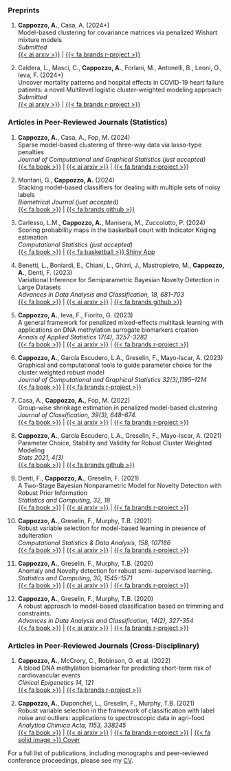 
### Preprints

1. **Cappozzo, A.**, Casa, A. (2024+)  
Model-based clustering for covariance matrices via penalized Wishart mixture models   
*Submitted*   
[{{< ai arxiv >}}](https://arxiv.org/abs/2408.17040) | [{{< fa brands r-project >}}](https://github.com/AndreaCappozzo/sparsemixwishart)

1. Caldera, L., Masci, C., **Cappozzo, A.**, Forlani, M., Antonelli, B., Leoni, O., Ieva, F. (2024+)  
Uncover mortality patterns and hospital effects in COVID-19 heart failure patients: a novel Multilevel logistic cluster-weighted modeling approach  
*Submitted*   
[{{< ai arxiv >}}](https://arxiv.org/abs/2405.11239) | [{{< fa brands r-project >}}](https://github.com/luca2245/ML-CWMd)


### Articles in Peer-Reviewed Journals (Statistics)

1. **Cappozzo, A.**, Casa, A., Fop, M. (2024)  
Sparse model-based clustering of three-way data via lasso-type penalties  
*Journal of Computational and Graphical Statistics (just accepted)*     
[{{< fa book >}} ](https://www.tandfonline.com/doi/full/10.1080/10618600.2024.2429705) | [{{< ai arxiv >}}](https://arxiv.org/abs/2307.10673) | [{{< fa brands r-project >}}](https://github.com/AndreaCappozzo/sparsemixmat)

1. Montani, G., **Cappozzo, A.** (2024)    
Stacking model-based classifiers for dealing with multiple sets of noisy labels         
*Biometrical Journal (just accepted)*  
[{{< fa book >}} ](FIXME) | [{{< fa brands github >}}](https://github.com/GiuliaMontani/density-based-ensemble-model)

1. Carlesso, L.M., **Cappozzo, A.**, Manisera, M., Zuccolotto, P. (2024)    
Scoring probability maps in the basketball court with Indicator Kriging estimation         
*Computational Statistics (just accepted)*  
[{{< fa book >}} ](https://link.springer.com/article/10.1007/s00180-024-01564-4) | [{{< fa basketball >}} Shiny App](https://b9fagl-mirkoluigi99.shinyapps.io/census-app/)

1. Benetti, L., Boniardi, E., Chiani, L., Ghirri, J., Mastropietro, M., **Cappozzo, A.**, Denti, F. (2023)    
Variational Inference for Semiparametric Bayesian Novelty Detection in Large Datasets         
*Advances in Data Analysis and Classification, 18, 681–703*  
[{{< fa book >}} ](https://link.springer.com/article/10.1007/s11634-023-00569-z) | [{{< ai arxiv >}}](https://arxiv.org/abs/2212.01865) | [{{< fa brands github >}}](https://github.com/JacopoGhirri/VarBRAND)

1. **Cappozzo, A.**, Ieva, F., Fiorito, G. (2023)  
A general framework for penalized mixed-effects multitask learning with applications on DNA methylation surrogate biomarkers creation   
*Annals of Applied Statistics 17(4), 3257-3282*   
[{{< fa book >}}](https://projecteuclid.org/journals/annals-of-applied-statistics/volume-17/issue-4/A-general-framework-for-penalized-mixed-effects-multitask-learning-with/10.1214/23-AOAS1760.short) | [{{< ai arxiv >}}](https://arxiv.org/abs/2112.12719) | [{{< fa brands r-project >}}](https://github.com/AndreaCappozzo/emlmm)

1. **Cappozzo, A.**, García Escudero, L.A., Greselin, F., Mayo-Iscar, A. (2023)  
Graphical and computational tools to guide parameter choice for the cluster weighted robust model  
*Journal of Computational and Graphical Statistics 32(3),1195–1214*  
[{{< fa book >}}](https://www.tandfonline.com/doi/abs/10.1080/10618600.2022.2154218) | [{{< fa brands r-project >}}](https://github.com/AndreaCappozzo/CWRMmonitor)  

1. Casa, A., **Cappozzo, A.**, Fop, M. (2022)  
Group-wise shrinkage estimation in penalized model-based clustering   
*Journal of Classification, 39(3), 648–674.*   
[{{< fa book >}}](https://link.springer.com/article/10.1007/s00357-022-09421-z) | [{{< ai arxiv >}}](https://arxiv.org/abs/2105.07935) | [{{< fa brands r-project >}}](https://github.com/AndreaCappozzo/sparsemix)

1. **Cappozzo, A.**, García Escudero, L.A., Greselin, F., Mayo-Iscar, A. (2021)  
Parameter Choice, Stability and Validity for Robust Cluster Weighted Modeling   
*Stats 2021, 4(3)*  
[{{< fa book >}}](https://www.mdpi.com/2571-905X/4/3/36) | [{{< fa brands github >}}](https://github.com/AndreaCappozzo/STATS-monitoring_CWRM)  

1. Denti, F., **Cappozzo, A.**, Greselin, F. (2021)  
A Two-Stage Bayesian Nonparametric Model for Novelty Detection with Robust Prior Information   
*Statistics and Computing, 32, 18*  
[{{< fa book >}}](https://link.springer.com/article/10.1007%2Fs11222-021-10017-7) | [{{< ai arxiv >}}](https://arxiv.org/abs/2006.09012) | [{{< fa brands r-project >}}](https://github.com/AndreaCappozzo/brand-public_repo)  

1. **Cappozzo, A.**, Greselin, F., Murphy, T.B. (2021)  
Robust variable selection for model-based learning
in presence of adulteration  
*Computational Statistics & Data Analysis, 158, 107186*   
[{{< fa book >}} ](https://www.sciencedirect.com/science/article/abs/pii/S0167947321000207) | [{{< ai arxiv >}}](https://arxiv.org/abs/2007.14810) | [{{< fa brands r-project >}}](https://github.com/AndreaCappozzo/varselEMST)  

1. **Cappozzo, A.**, Greselin, F., Murphy, T.B. (2020)  
Anomaly and Novelty detection for robust semi-supervised learning.  
*Statistics and Computing, 30, 1545–1571*  
[{{< fa book >}} ](https://link.springer.com/article/10.1007%2Fs11222-020-09959-1) | [{{< ai arxiv >}}](https://arxiv.org/abs/1911.08381) | [{{< fa brands r-project >}}](https://github.com/AndreaCappozzo/raedda)  

1. **Cappozzo, A.**, Greselin, F., Murphy, T.B. (2020)  
A robust approach to model-based classification based on trimming and constraints.  
*Advances in Data Analysis and Classification, 14(2), 327-354*   
[{{< fa book >}} ](https://link.springer.com/article/10.1007/s11634-019-00371-w) | [{{< ai arxiv >}}](http://arxiv.org/abs/1904.06136) | [{{< fa brands r-project >}}](https://github.com/AndreaCappozzo/rupclass)


### Articles in Peer-Reviewed Journals (Cross-Disciplinary)

1. **Cappozzo, A.**, McCrory, C., Robinson, O. et al. (2022)  
A blood DNA methylation biomarker for predicting short-term risk of cardiovascular events   
*Clinical Epigenetics 14, 121*   
[{{< fa book >}}](https://clinicalepigeneticsjournal.biomedcentral.com/articles/10.1186/s13148-022-01341-4) | [{{< fa brands r-project >}}](https://github.com/AndreaCappozzo/mixedelnet)

1. **Cappozzo, A.**, Duponchel, L., Greselin, F., Murphy, T.B. (2021)  
Robust variable selection in the framework of classification with label noise and outliers: applications to spectroscopic data in agri-food   
*Analytica Chimica Acta, 1153, 338245*   
[{{< fa book >}} ](https://www.sciencedirect.com/science/article/abs/pii/S0003267021000714) | [{{< ai arxiv >}}](https://arxiv.org/abs/2010.10415) | [{{< fa brands r-project >}}](https://github.com/AndreaCappozzo/varselTBIC) | [{{< fa solid image >}} Cover](files/Outside-Front-Cover_2021_Analytica-Chimica-Acta.pdf) 

For a full list of publications, including monographs and peer-reviewed conference proceedings, please see my [CV](files/CV_andrea_cappozzo.pdf).